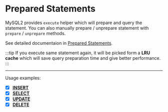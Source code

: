# Prepared Statements

MySQL2 provides `execute` helper which will prepare and query the statement.
You can also manually prepare / unprepare statement with `prepare` / `unprepare` methods.

See detailed documentaion in [Prepared Statements](/docs/documentation/prepared-statements).

:::tip
If you execute same statement again, it will be picked form a **LRU cache** which will save query preparation time and give better performance.
:::

---

Usage examples:

- [x] [**INSERT**](/docs/examples/queries/prepared-statements/insert)
- [x] [**SELECT**](/docs/examples/queries/prepared-statements/select)
- [x] [**UPDATE**](/docs/examples/queries/prepared-statements/update)
- [x] [**DELETE**](/docs/examples/queries/prepared-statements/delete)
